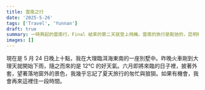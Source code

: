 ```yaml
---
title: 雲南之行
date: '2025-5-26'
tags: ['Travel', 'Yunnan']
draft: true
summary: 一時興起的雲南行，Final 結束的第二天就登上飛機。雲南的旅行是鬆弛的，昆明和大理是兩座寬闊的讓人放鬆的城市，「生活」（而非匆匆旅行）在這裡，在感受大陸城市的親切感外，仿佛還能看到源自山野的異域風情。
images: []
---
```


現在是 5 月 24 日晚上十點，我在大理臨洱海東南的一座別墅中。昨晚火車剛到大理天就開始下雨，隨之而來的是 12℃ 的好天氣。六月即將來臨的日子裡，披著外套，望著落地窗外的景色，我幾乎忘記了夏天旅行的匆忙與狼狽。如果有機會，我會再來這裡住一段時間。